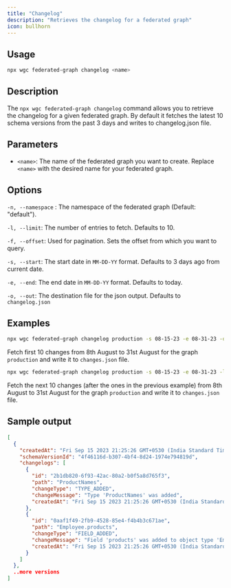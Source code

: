 ```yaml
---
title: "Changelog"
description: "Retrieves the changelog for a federated graph"
icon: bullhorn
---
```


## Usage

```bash
npx wgc federated-graph changelog <name>
```

## Description

The `npx wgc federated-graph changelog` command allows you to retrieve the changelog for a given federated graph. By default it fetches the latest 10 schema versions from the past 3 days and writes to changelog.json file.

## Parameters

* `<name>`: The name of the federated graph you want to create. Replace `<name>` with the desired name for your federated graph.

## Options

`-n, --namespace` : The namespace of the federated graph (Default: "default").

`-l, --limit`: The number of entries to fetch. Defaults to 10.

`-f, --offset`: Used for pagination. Sets the offset from which you want to query.

`-s, --start`: The start date in `MM-DD-YY` format. Defaults to 3 days ago from current date.

`-e, --end`: The end date in `MM-DD-YY` format. Defaults to today.

`-o, --out`: The destination file for the json output. Defaults to `changelog.json`

## Examples

```bash
npx wgc federated-graph changelog production -s 08-15-23 -e 08-31-23 -o changes.json
```

Fetch first 10 changes from 8th August to 31st August for the graph `production` and write it to `changes.json` file.

```bash
npx wgc federated-graph changelog production -s 08-15-23 -e 08-31-23 -l 10 -f 10 -o changes.json
```

Fetch the next 10 changes (after the ones in the previous example) from 8th August to 31st August for the graph `production` and write it to `changes.json` file.

## Sample output

```json
[
  {
    "createdAt": "Fri Sep 15 2023 21:25:26 GMT+0530 (India Standard Time)",
    "schemaVersionId": "4f46116d-b307-4bf4-8d24-1974e794819d",
    "changelogs": [
      {
        "id": "2b1db820-6f93-42ac-80a2-b0f5a8d765f3",
        "path": "ProductNames",
        "changeType": "TYPE_ADDED",
        "changeMessage": "Type 'ProductNames' was added",
        "createdAt": "Fri Sep 15 2023 21:25:26 GMT+0530 (India Standard Time)"
      },
      {
        "id": "0aaf1f49-2fb9-4528-85e4-f4b4b3c671ae",
        "path": "Employee.products",
        "changeType": "FIELD_ADDED",
        "changeMessage": "Field 'products' was added to object type 'Employee'",
        "createdAt": "Fri Sep 15 2023 21:25:26 GMT+0530 (India Standard Time)"
      }
    ]
  },
  ..more versions
]
```

